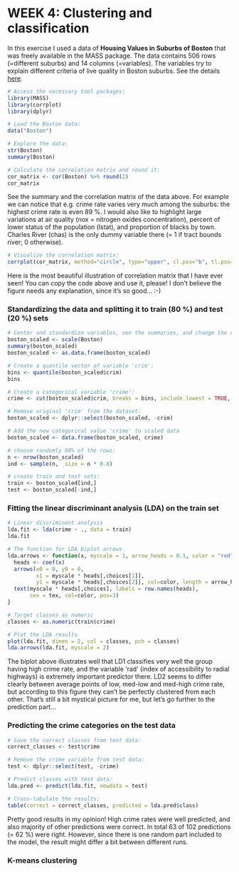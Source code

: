 # WEEK 4: Clustering and classification

In this exercise I used a data of **Housing Values in Suburbs of Boston** that was freely available in the MASS package. The data contains 506 rows (=different suburbs) and 14 columns (=variables). The variables try to explain different criteria of live quality in Boston suburbs. See the details [here](https://stat.ethz.ch/R-manual/R-devel/library/MASS/html/Boston.html). 

```r
# Access the necessary tool packages:
library(MASS)
library(corrplot)
library(dplyr)

# Load the Boston data:
data("Boston")

# Explore the data:
str(Boston)
summary(Boston)

# Calculate the correlation matrix and round it:
cor_matrix <- cor(Boston) %>% round(2)
cor_matrix
```

See the summary and the correlation matrix of the data above. For example we can notice that e.g. crime rate varies very much among the suburbs: the highest crime rate is even 89 %. I would also like to highlight large variations at air quality (nox = nitrogen oxides concentration), percent of lower status of the population (lstat), and proportion of blacks by town. Charles River (chas) is the only dummy variable there (= 1 if tract bounds river; 0 otherwise).

```r
# Visualize the correlation matrix:
corrplot(cor_matrix, method="circle", type="upper", cl.pos="b", tl.pos="d", tl.cex=0.6)
```

Here is the most beautiful illustration of correlation matrix that I have ever seen! You can copy the code above and use it, please! I don't believe the figure needs any explanation, since it's so good... :-)

### Standardizing the data and splitting it to train (80 %) and test (20 %) sets

```r
# Center and standardize variables, see the summaries, and change the object to data frame, and remove the dummy variable:
boston_scaled <- scale(Boston)
summary(boston_scaled)
boston_scaled <- as.data.frame(boston_scaled)

# Create a quantile vector of variable 'crim':
bins <- quantile(boston_scaled$crim)
bins

# Create a categorical variable 'crime':
crime <- cut(boston_scaled$crim, breaks = bins, include.lowest = TRUE, label = c("low","med_low","med_high","high"))

# Remove original 'crim' from the dataset:
boston_scaled <- dplyr::select(boston_scaled, -crim)

# Add the new categorical value 'crime' to scaled data
boston_scaled <- data.frame(boston_scaled, crime)

# choose randomly 80% of the rows:
n <- nrow(boston_scaled)
ind <- sample(n,  size = n * 0.8)

# create train and test sets:
train <- boston_scaled[ind,]
test <- boston_scaled[-ind,]
```

### Fitting the linear discriminant analysis (LDA) on the train set

```r
# Linear discriminant analysis
lda.fit <- lda(crime ~ ., data = train)
lda.fit

# The function for LDA biplot arrows
lda.arrows <- function(x, myscale = 1, arrow_heads = 0.1, color = "red", tex = 0.75, choices = c(1,2)){
  heads <- coef(x)
  arrows(x0 = 0, y0 = 0, 
         x1 = myscale * heads[,choices[1]], 
         y1 = myscale * heads[,choices[2]], col=color, length = arrow_heads)
  text(myscale * heads[,choices], labels = row.names(heads), 
       cex = tex, col=color, pos=3)
}

# Target classes as numeric
classes <- as.numeric(train$crime)

# Plot the LDA results
plot(lda.fit, dimen = 2, col = classes, pch = classes)
lda.arrows(lda.fit, myscale = 2)
```

The biplot above illustrates well that LD1 classifies very well the group having high crime rate, and the variable 'rad' (index of accessibility to radial highways) is extremely important predictor there. LD2 seems to differ clearly between average points of low, med-low and med-high crime rate, but according to this figure they can't be perfectly clustered from each other. That's still a bit mystical picture for me, but let's go further to the prediction part...

### Predicting the crime categories on the test data

```r
# Save the correct classes from test data:
correct_classes <- test$crime

# Remove the crime variable from test data:
test <- dplyr::select(test, -crime)

# Predict classes with test data:
lda.pred <- predict(lda.fit, newdata = test)

# Cross-tabulate the results:
table(correct = correct_classes, predicted = lda.pred$class)
```

Pretty good results in my opinion! High crime rates were well predicted, and also majority of other predictions were correct. In total 63 of 102 predictions (= 62 %) were right. However, since there is one random part included to the model, the result might differ a bit between different runs.

### K-means clustering

